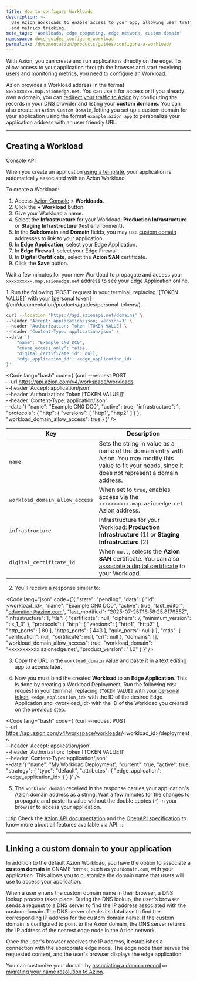 ```yaml
---
title: How to configure Workloads
description: >-
  Use Azion Workloads to enable access to your app, allowing user traffic
  and metrics tracking.
meta_tags: 'Workloads, edge computing, edge network, custom domain'
namespace: docs_guides_configure_workload
permalink: /documentation/products/guides/configure-a-workload/
---
```




With Azion, you can create and run applications directly on the edge. To allow access to your application through the browser and start receiving users and monitoring metrics, you need to configure an [Workload](/en/documentation/products/secure/workloads/).

Azion provides a Workload address in the format `xxxxxxxxxx.map.azionedge.net`. You can use it for access or if you already own a domain, you can [redirect your traffic to Azion](/en/documentation/products/guides/point-domain-to-azion/) by configuring the records in your DNS provider and listing your **custom domains**. You can also create an `Azion Custom Domain`, letting you set up a custom domain for your application using the format `example.azion.app` to personalize your application address with an user friendly URL. 

---

## Creating a Workload

<Tabs client:visible>
    <Fragment slot="tab.console">Console</Fragment>
    <Fragment slot="tab.api">API</Fragment>

<Fragment slot="panel.console">

When you create an application [using a template](/en/documentation/products/start-with-a-template/), your application is automatically associated with an Azion Workload. 

To create a Workload:

1. Access [Azion Console](/en/documentation/products/guides/how-to-access-azion-console/) > **Workloads**.
2. Click the **+ Workload** button.
3. Give your Workload a name.
4. Select the **Infrastructure** for your Workload: **Production Infrastructure** or **Staging Infrastructure** (test environment).
5. In the **Subdomain** and **Domain** fields, you may use [custom domain](#linking-a-custom-domain-to-your-application) addresses to link to your application.
6. In **Edge Application**, select your Edge Application.
7. In **Edge Firewall**, select your Edge Firewall.
8. In **Digital Certificate**, select the **Azion SAN** certificate.
9. Click the **Save** button.

Wait a few minutes for your new Workload to propagate and access your `xxxxxxxxxx.map.azionedge.net` address to see your Edge Application online.
</Fragment>

<Fragment slot="panel.api">
1. Run the following `POST` request in your terminal, replacing `[TOKEN VALUE]` with your [personal token](/en/documentation/products/guides/personal-tokens/).

```bash
curl --location 'https://api.azionapi.net/domains' \
--header 'Accept: application/json; version=3' \
--header 'Authorization: Token [TOKEN VALUE]'\
--header 'Content-Type: application/json' \
--data '{
    "name": "Example CN0 DC0",
    "cname_access_only": false,
    "digital_certificate_id": null,
    "edge_application_id": <edge_application_id>
}'
```

<Code lang="bash" code={`{curl --request POST \
  --url https://api.azion.com/v4/workspace/workloads \
  --header 'Accept: application/json' \
  --header 'Authorization: Token [TOKEN VALUE]]' \
  --header 'Content-Type: application/json' \
  --data '{
  "name": "Example CN0 DC0",
  "active": true,
  "infrastructure": 1,
  "protocols": {
    "http": {
      "versions": [
        "http1",
        "http2"
      ]
    }
  },
  "workload_domain_allow_access": true
  }
}' />


  | Key | Description |
  | --- | --- |
  | `name` | Sets the string in value as a name of the domain entry with Azion. You may modify this value to fit your needs, since it does not represent a domain address. |
  | `workload_domain_allow_access` | When set to `true`, enables access via the `xxxxxxxxxx.map.azionedge.net` Azion address. |
  | `infrastructure` | Infrastructure for your Workload: **Production Infrastructure** (1) or **Staging Infrastructure** (2) |
  | `digital_certificate_id` | When `null`, selects the **Azion SAN** certificate. You can also [associate a digital certificate](/en/documentation/products/guides/create-a-digital-certificate/#via-api) to your Workload. |

2. You'll receive a response similar to:

<Code lang="json" code={`{
  "state": "pending",
  "data": {
    "id": <workload_id>,
    "name": "Example CN0 DC0",
    "active": true,
    "last_editor": "education@azion.com",
    "last_modified": "2025-07-25T18:58:25.817955Z",
    "infrastructure": 1,
    "tls": {
      "certificate": null,
      "ciphers": 7,
      "minimum_version": "tls_1_3"
    },
    "protocols": {
      "http": {
        "versions": [
          "http1",
          "http2"
        ],
        "http_ports": [
          80
        ],
        "https_ports": [
          443
        ],
        "quic_ports": null
      }
    },
    "mtls": {
      "verification": null,
      "certificate": null,
      "crl": null
    },
    "domains": [],
    "workload_domain_allow_access": true,
    "workload_domain": "xxxxxxxxxxx.azionedge.net",
    "product_version": "1.0"
  }
}' />

3. Copy the URL in the `workload_domain` value and paste it in a text editing app to access later. 

4. Now you must bind the created **Workload** to an **Edge Application**. This is done by creating a Workload Deployment. Run the following `POST` request in your terminal, replacing `[TOKEN VALUE]` with your [personal token](/en/documentation/products/guides/personal-tokens/), `<edge_application_id>` with the ID of the desired Edge Application and <workload_id> with the ID of the Workload you created on the previous step.

<Code lang="bash" code={`{curl --request POST \
  --url https://api.azion.com/v4/workspace/workloads/<workload_id>/deployments \
  --header 'Accept: application/json' \
  --header 'Authorization: Token [TOKEN VALUE]]' \
  --header 'Content-Type: application/json' \
  --data '{
  "name": "My Workload Deployment",
  "current": true,
  "active": true,
  "strategy": {
    "type": "default",
    "attributes": {
      "edge_application": <edge_application_id>
    }
  }
}' />

5. The  `workload_domain` received in the response carries your application's Azion domain address as a string. Wait a few minutes for the changes to propagate and paste its value without the double quotes (`"`) in your browser to access your application.


:::tip
Check the [Azion API documentation](https://api.azion.com/v4#) and the [OpenAPI specification](https://github.com/aziontech/azionapi-openapi/) to know more about all features available via API.
:::
</Fragment>

</Tabs>

---

## Linking a custom domain to your application

In addition to the default Azion Workload, you have the option to associate a **custom domain** in CNAME format, such as `yourdomain.com`, with your application. This allows you to customize the domain name that users will use to access your application.

When a user enters the custom domain name in their browser, a DNS lookup process takes place. During the DNS lookup, the user's browser sends a request to a DNS server to find the IP address associated with the custom domain. The DNS server checks its database to find the corresponding IP address for the custom domain name. If the custom domain is configured to point to the Azion domain, the DNS server returns the IP address of the nearest edge node in the Azion network.

Once the user's browser receives the IP address, it establishes a connection with the appropriate edge node. The edge node then serves the requested content, and the user's browser displays the edge application.

You can customize your domain by [associating a domain record](/en/documentation/products/guides/point-domain-to-azion/) or [migrating your name resolution to Azion](/en/documentation/products/guides/migrate-ns-to-azion/).

